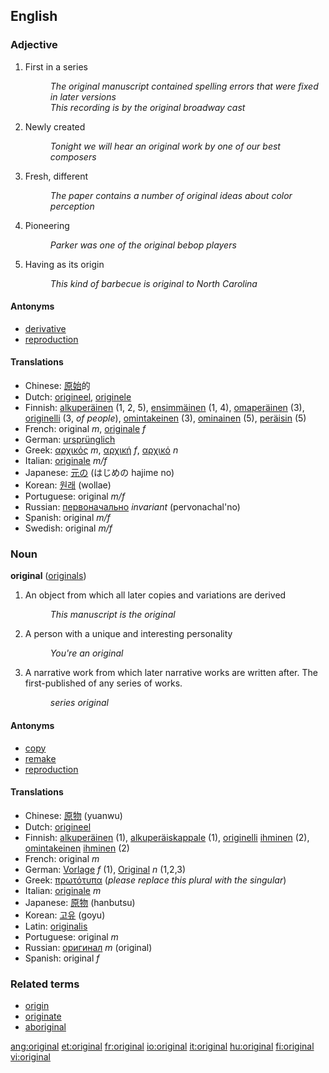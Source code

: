==English==

{{rank|quickly|lie|supposed|816|original|provide|determined|month}}

=== Adjective ===
{{en-adj}}

# {{not comparable}} First in a series
#: ''The original manuscript contained spelling errors that were fixed in later versions''
#: ''This recording is by the original broadway cast''
# {{not comparable}} Newly created
#: ''Tonight we will hear an original work by one of our best composers''
# {{comparable}} Fresh, different
#: ''The paper contains a number of original ideas about color perception''
# {{not comparable}} Pioneering
#: ''Parker was one of the original bebop players''
# {{not comparable}} Having as its origin
#: ''This kind of barbecue is original to North Carolina''

==== Antonyms ====
* [[derivative]]
* [[reproduction]]

====Translations====
*Chinese: [[原始]]的
*Dutch: [[origineel]], [[originele]]
*Finnish: [[alkuperäinen]] (1, 2, 5), [[ensimmäinen]] (1, 4), [[omaperäinen]] (3), [[originelli]] (3, ''of people''), [[omintakeinen]] (3), [[ominainen]] (5), [[peräisin]] (5)
*French: original ''m'', [[originale]] ''f''
*German: [[ursprünglich]]
*Greek: [[αρχικός]] ''m'', [[αρχική]] ''f'', [[αρχικό]] ''n''
*Italian: [[originale]] ''m/f''
*Japanese: [[元]]の (はじめの hajime no)
*Korean: [[원래]] (wollae)
*Portuguese: original ''m/f''
*Russian: [[первоначально]] ''invariant'' (pervonachal'no)
*Spanish: original ''m/f''
*Swedish: original ''m/f''

=== Noun ===
'''original''' ([[originals]])

# An object from which all later copies and variations are derived
#: ''This manuscript is the original''
# A person with a unique and interesting personality
#: ''You're an original''
# A narrative work from which later narrative works are written after. The first-published of any series of works.
#: ''series original''

====Antonyms====

* [[copy]]
* [[remake]]
* [[reproduction]]

====Translations====
*Chinese: [[原物]] (yuanwu)
*Dutch: [[origineel]]
*Finnish: [[alkuperäinen]] (1), [[alkuperäiskappale]] (1), [[originelli]] [[ihminen]] (2), [[omintakeinen]] [[ihminen]] (2)
*French: original ''m''
*German: [[Vorlage]] ''f'' (1), [[Original]] ''n'' (1,2,3)
*Greek: [[πρωτότυπα]] (''please replace this plural with the singular'')
*Italian: [[originale]] ''m''
*Japanese: [[原物]] (hanbutsu)
*Korean: [[고유]] (goyu)
*Latin: [[originalis]]
*Portuguese: original ''m''
*Russian: [[оригинал]] ''m'' (original)
*Spanish: original ''f''

=== Related terms ===
* [[origin]]
* [[originate]]
* [[aboriginal]]

[[ang:original]]
[[et:original]]
[[fr:original]]
[[io:original]]
[[it:original]]
[[hu:original]]
[[fi:original]]
[[vi:original]]